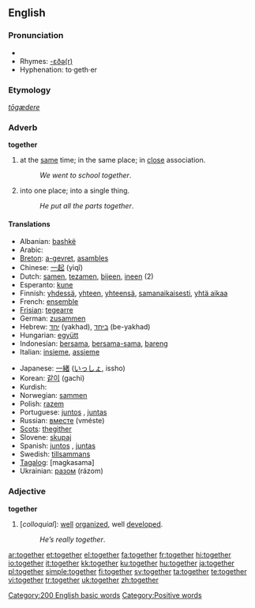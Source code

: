 {{wikipedia}}
==English==

{{rank|above|received|read|300|together|already|son|death}}

===Pronunciation===
* {{audio|en-us-together.ogg|Audio (US)}}
* Rhymes: [[Rhymes:English:-ɛðə(r)|-ɛðə(r)]]
* Hyphenation: to&middot;geth&middot;er

===Etymology===
{{OE.}} ''[[tōgædere]]''

===Adverb===
'''together'''

# at the [[same]] time; in the same place; in [[close]] association.
#: ''We went to school together''.
# into one place; into a single thing.
#: ''He put all the parts together''.

====Translations====
{{top}}
* Albanian: [[bashkë]]
* Arabic: {{ARchar|[[معا|معًا]]}} {{IPAchar|(máʕan)}}
* [[Breton]]: [[a-gevret]], [[asambles]]
* Chinese: [[一起]] (yìqǐ)
* Dutch: [[samen]], [[tezamen]], [[bijeen]], [[ineen]] (2)
* Esperanto: [[kune]]
* Finnish: [[yhdessä]], [[yhteen]], [[yhteensä]], [[samanaikaisesti]], [[yhtä aikaa]]
* French: [[ensemble]]
* [[Frisian]]: [[tegearre]]
* German: [[zusammen]]
* Hebrew: [[יחד]] (yakhad), [[ביחד]] (be-yakhad)
* Hungarian: [[együtt]]
* Indonesian: [[sama|bersama]], [[sama|bersama-sama]], [[bareng]]
* Italian: [[insieme]], [[assieme]]
{{mid}}
* Japanese: [[一緒]] ([[いっしょ]], issho)
* Korean: [[같이]] (gachi)
* Kurdish: {{KUchar|[[پێکه‌وه‌]]}}
* Norwegian: [[sammen]]
* Polish: [[razem]]
* Portuguese: [[juntos]] {{m}}, [[juntas]] {{f}}
* Russian: [[вместе]] (vméste)
* [[Scots]]: [[thegither]]
* Slovene: [[skupaj]]
* Spanish: [[juntos]] {{m}}, [[juntas]] {{f}}
* Swedish: [[tillsammans]]
* [[Tagalog]]: [magkasama]
* Ukrainian: [[разом]] (rázom)

{{bottom}}

===Adjective===
'''together'''

# [''colloquial'']: [[well]] [[organize]]d, well [[develop]]ed.
#: ''He’s really together''.

[[Category:200 English basic words]]
[[Category:Positive words]]

[[ar:together]]
[[et:together]]
[[el:together]]
[[fa:together]]
[[fr:together]]
[[hi:together]]
[[io:together]]
[[it:together]]
[[kk:together]]
[[ku:together]]
[[hu:together]]
[[ja:together]]
[[pl:together]]
[[simple:together]]
[[fi:together]]
[[sv:together]]
[[ta:together]]
[[te:together]]
[[vi:together]]
[[tr:together]]
[[uk:together]]
[[zh:together]]